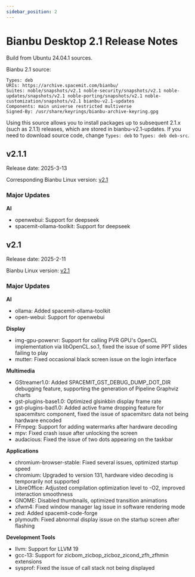 ```yaml
---
sidebar_position: 2
---
```


# Bianbu Desktop 2.1 Release Notes

Build from Ubuntu 24.04.1 sources.

Bianbu 2.1 source:

```
Types: deb
URIs: https://archive.spacemit.com/bianbu/
Suites: noble/snapshots/v2.1 noble-security/snapshots/v2.1 noble-updates/snapshots/v2.1 noble-porting/snapshots/v2.1 noble-customization/snapshots/v2.1 bianbu-v2.1-updates
Components: main universe restricted multiverse
Signed-By: /usr/share/keyrings/bianbu-archive-keyring.gpg
```

Using this source allows you to install packages up to subsequent 2.1.x (such as 2.1.1) releases, which are stored in bianbu-v2.1-updates.
If you need to download source code, change `Types: deb` to `Types: deb deb-src`.

## v2.1.1

Release date: 2025-3-13

Corresponding Bianbu Linux version: [v2.1](https://bianbu-linux.spacemit.com/en/release_notes/bl-v2.1.y#v21-release-note)

### Major Updates

**AI**

- openwebui: Support for deepseek
- spacemit-ollama-toolkit: Support for deepseek


## v2.1

Release date: 2025-2-11

Bianbu Linux version: [v2.1](https://bianbu-linux.spacemit.com/en/release_notes/bl-v2.1.y#v21-release-note)

### Major Updates

**AI**

- ollama: Added spacemit-ollama-toolkit
- open-webui: Support for openwebui

**Display**

- img-gpu-powervr: Support for calling PVR GPU's OpenCL implementation via libOpenCL.so.1, fixed the issue of some PPT slides failing to play
- mutter: Fixed occasional black screen issue on the login interface

**Multimedia**

- GStreamer1.0: Added SPACEMIT_GST_DEBUG_DUMP_DOT_DIR debugging feature, supporting the generation of Pipeline Graphviz charts
- gst-plugins-base1.0: Optimized glsinkbin display frame rate
- gst-plugins-bad1.0: Added active frame dropping feature for spacemitsrc component, fixed the issue of spacemitsrc data not being hardware encoded
- FFmpeg: Support for adding watermarks after hardware decoding
- mpv: Fixed crash issue after unlocking the screen
- audacious: Fixed the issue of two dots appearing on the taskbar

**Applications**

- chromium-browser-stable: Fixed several issues, optimized startup speed
- chromium: Upgraded to version 131, hardware video decoding is temporarily not supported
- LibreOffice: Adjusted compilation optimization level to -O2, improved interaction smoothness
- GNOME: Disabled thumbnails, optimized transition animations
- xfwm4: Fixed window manager lag issue in software rendering mode
- zed: Added spacemit-code-forge
- plymouth: Fixed abnormal display issue on the startup screen after flashing

**Development Tools**

- llvm: Support for LLVM 19
- gcc-13: Support for zicbom_zicbop_zicboz_zicond_zfh_zfhmin extensions
- sysprof: Fixed the issue of call stack not being displayed
